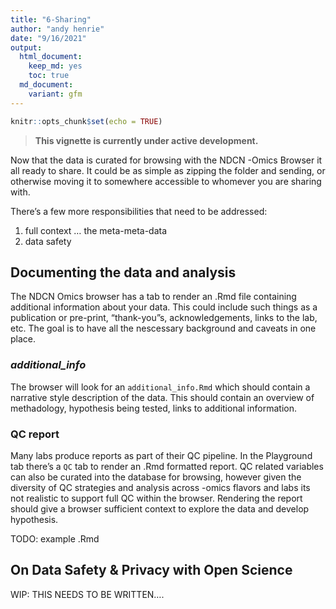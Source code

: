 ```yaml
---
title: "6-Sharing"
author: "andy henrie"
date: "9/16/2021"
output:
  html_document: 
    keep_md: yes
    toc: true
  md_document:
    variant: gfm
---
```


```r
knitr::opts_chunk$set(echo = TRUE)
```

> **This vignette is currently under active development.**

Now that the data is curated for browsing with the NDCN -Omics Browser it all ready to share.  It could be as simple as zipping the folder and sending, or otherwise moving it to somewhere accessible to whomever you are sharing with.

There's a few more responsibilities that need to be addressed:

1. full context ... the meta-meta-data
2. data safety


## Documenting the data and analysis

The NDCN Omics browser has a tab to render an .Rmd file containing additional information about your data.  This could include such things as a publication or pre-print, "thank-you"s, acknowledgements, links to the lab, etc.  The goal is to have all the nescessary background and caveats in one place. 

### _additional_info_
The browser will look for an `additional_info.Rmd` which should contain a narrative style description of the data.  This should contain an overview of methadology, hypothesis being tested, links to additional information.


###  QC report
Many labs produce reports as part of their QC pipeline.  In the Playground tab there's a `QC` tab to render an .Rmd formatted report.  QC related variables can also be curated into the database for browsing, however given the diversity of QC strategies and analysis across -omics flavors and labs its not realistic to support full QC within the browser.  Rendering the report should give a browser sufficient context to explore the data and develop hypothesis.

TODO: example .Rmd 


## On Data Safety & Privacy with Open Science 

WIP:  THIS NEEDS TO BE WRITTEN.... 
